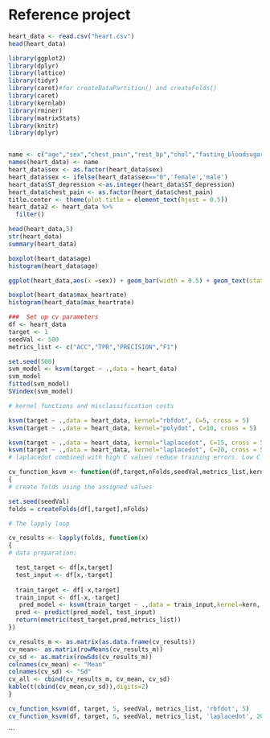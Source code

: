 # Reference project




```r
heart_data <- read.csv("heart.csv")
head(heart_data)
```




```r
library(ggplot2)
library(dplyr)
library(lattice)
library(tidyr)
library(caret)#for createDataPartition() and createFolds()
library(caret)
library(kernlab)
library(rminer)
library(matrixStats)
library(knitr)
library(dplyr)



```

```r
name <- c("age","sex","chest_pain","rest_bp","chol","fasting_bloodsugar","rest_ecg","max_heartrate","excercise_angina","ST_depression","slope","n_major_vasel","thal","target")
names(heart_data) <- name
heart_data$sex <- as.factor(heart_data$sex)
heart_data$sex <- ifelse(heart_data$sex=="0",'female','male')
heart_data$ST_depression <-as.integer(heart_data$ST_depression)
heart_data$chest_pain <- as.factor(heart_data$chest_pain)
title.center <- theme(plot.title = element_text(hjust = 0.5))
heart_data2 <- heart_data %>% 
  filter()


```


```r

head(heart_data,5)
str(heart_data)
summary(heart_data)

boxplot(heart_data$age)
histogram(heart_data$age)

ggplot(heart_data,aes(x =sex)) + geom_bar(width = 0.5) + geom_text(stat = 'count',aes(label =..count..),vjust =-0.5) +ylab("number of count") + ggtitle("sex") + title.center

boxplot(heart_data$max_heartrate)
histogram(heart_data$max_heartrate)


```



```r
###  Set up cv parameters
df <- heart_data
target <- 1
seedVal <- 500
metrics_list <- c("ACC","TPR","PRECISION","F1")

set.seed(500)
svm_model <- ksvm(target ~ .,data = heart_data)
svm_model
fitted(svm_model)
SVindex(svm_model)

# kernel functions and misclassification costs

ksvm(target ~ .,data = heart_data, kernel="rbfdot", C=5, cross = 5)
ksvm(target ~ .,data = heart_data, kernel="polydot", C=10, cross = 5)

ksvm(target ~ .,data = heart_data, kernel="laplacedot", C=15, cross = 5)
ksvm(target ~ .,data = heart_data, kernel="laplacedot", C=20, cross = 5)
# laplacedot combined with high C values reduce training errors. Low C values reduce in-sample cross validation errors.
```


```r

cv_function_ksvm <- function(df,target,nFolds,seedVal,metrics_list,kern,c)
{
# create folds using the assigned values

set.seed(seedVal)
folds = createFolds(df[,target],nFolds)

# The lapply loop

cv_results <- lapply(folds, function(x)
{ 
# data preparation:

  test_target <- df[x,target]
  test_input <- df[x,-target]
  
  train_target <- df[-x,target]
  train_input <- df[-x,-target]
   pred_model <- ksvm(train_target ~ .,data = train_input,kernel=kern, C=c)  
  pred <- predict(pred_model, test_input)
  return(mmetric(test_target,pred,metrics_list))
})

cv_results_m <- as.matrix(as.data.frame(cv_results))
cv_mean<- as.matrix(rowMeans(cv_results_m))
cv_sd <- as.matrix(rowSds(cv_results_m))
colnames(cv_mean) <- "Mean"
colnames(cv_sd) <- "Sd"
cv_all <- cbind(cv_results_m, cv_mean, cv_sd)
kable(t(cbind(cv_mean,cv_sd)),digits=2)
}
```

```r

cv_function_ksvm(df, target, 5, seedVal, metrics_list, 'rbfdot', 5)
cv_function_ksvm(df, target, 5, seedVal, metrics_list, 'laplacedot', 20)

```





```